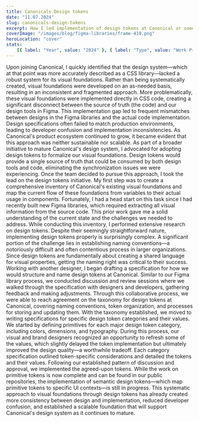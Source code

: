 ```yaml
---
title: Canonicals Design tokens
date: "11.07.2024"
slug: canonicals-design-tokens
excerpt: How I led implementation of design tokens at Canonical or something
coverImage: "/images/blog/figma-libraries/frame-419.png"
heroLocation: "cover"
stats:
    [{ label: "Year", value: "2024" }, { label: "Type", value: "Work Project" }]
---
```


Upon joining Canonical, I quickly identified that the design system—which at
that point was more accurately described as a CSS library—lacked a robust system
for its visual foundations. Rather than being systematically created, visual
foundations were developed on an as-needed basis, resulting in an inconsistent
and fragmented approach. More problematically, these visual foundations were
implemented directly in CSS code, creating a significant disconnect between the
source of truth (the code) and our design tools in Figma. This implementation
gap led to frequent mismatches between designs in the Figma libraries and the
actual code implementation. Design specifications often failed to match
production environments, leading to developer confusion and implementation
inconsistencies. As Canonical's product ecosystem continued to grow, it became
evident that this approach was neither sustainable nor scalable. As part of a
broader initiative to mature Canonical's design system, I advocated for adopting
design tokens to formalize our visual foundations. Design tokens would provide a
single source of truth that could be consumed by both design tools and code,
eliminating the synchronization issues we were experiencing. Once the team
decided to pursue this approach, I took the lead on the design tokens
initiative. My first step was to create a comprehensive inventory of Canonical's
existing visual foundations and map the current flow of these foundations from
variables to their actual usage in components. Fortunately, I had a head start
on this task since I had recently built new Figma libraries, which required
extracting all visual information from the source code. This prior work gave me
a solid understanding of the current state and the challenges we needed to
address. While conducting this inventory, I performed extensive research on
design tokens. Despite their seemingly straightforward nature, implementing
design tokens properly is surprisingly complex. A significant portion of the
challenge lies in establishing naming conventions—a notoriously difficult and
often contentious process in larger organizations. Since design tokens are
fundamentally about creating a shared language for visual properties, getting
the naming right was critical to their success. Working with another designer, I
began drafting a specification for how we would structure and name design tokens
at Canonical. Similar to our Figma library process, we conducted discussion and
review sessions where we walked through the specification with designers and
developers, gathering feedback and making adjustments. Through this
collaborative process, we were able to reach agreement on the taxonomy for
design tokens at Canonical, covering naming conventions, token organization, and
processes for storing and updating them. With the taxonomy established, we moved
to writing specifications for specific design token categories and their values.
We started by defining primitives for each major design token category,
including colors, dimensions, and typography. During this process, our visual
and brand designers recognized an opportunity to refresh some of the values,
which slightly delayed the token implementation but ultimately improved the
design quality—a worthwhile tradeoff. Each category specification outlined
token-specific considerations and detailed the tokens and their values.
Following our established pattern of discussion and approval, we implemented the
agreed-upon tokens. While the work on primitive tokens is now complete and can
be found in our public repositories, the implementation of semantic design
tokens—which map primitive tokens to specific UI contexts—is still in progress.
This systematic approach to visual foundations through design tokens has already
created more consistency between design and implementation, reduced developer
confusion, and established a scalable foundation that will support Canonical's
design system as it continues to mature.
